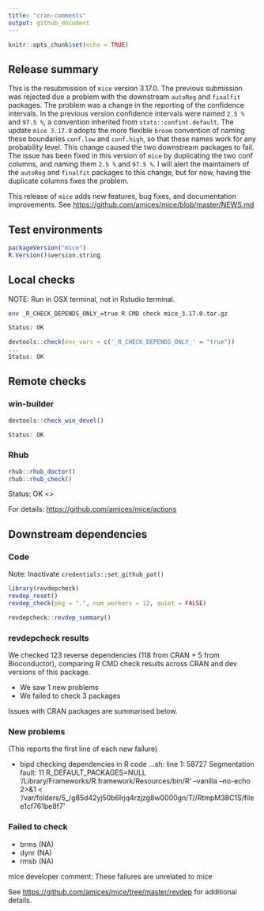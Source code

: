```yaml
---
title: "cran-comments"
output: github_document
---
```


```r
knitr::opts_chunk$set(echo = TRUE)
```

## Release summary

This is the resubmission of `mice` version 3.17.0. The previous submission was rejected due a problem with the downstream `autoReg` and `finalfit` packages. The problem was a change in the reporting of the confidence intervals. In the previous version confidence intervals were named `2.5 %` and `97.5 %`, a convention inherited from `stats::confint.default`. The update `mice 3.17.0` adopts the more flexible `broom` convention of naming these boundaries `conf.low` and `conf.high`, so that these names work for any probability level. This change caused the two downstream packages to fail. The issue has been fixed in this version of `mice` by duplicating the two conf columns, and naming them `2.5 %` and `97.5 %`. I will alert the maintainers of the `autoReg` and `finalfit` packages to this change, but for now, having the duplicate columns fixes the problem.

This release of `mice` adds new features, bug fixes, and documentation improvements. 
See <https://github.com/amices/mice/blob/master/NEWS.md>

## Test environments

```r
packageVersion("mice")
R.Version()$version.string
```

## Local checks

NOTE: Run in OSX terminal, not in Rstudio terminal.

```bash
env _R_CHECK_DEPENDS_ONLY_=true R CMD check mice_3.17.0.tar.gz

Status: OK
```


```r
devtools::check(env_vars = c('_R_CHECK_DEPENDS_ONLY_' = "true"))
...
Status: OK
```

## Remote checks

### win-builder

```r
devtools::check_win_devel()

Status: OK
```

### Rhub

```r
rhub::rhub_doctor()
rhub::rhub_check()
```

Status: OK <>

For details: <https://github.com/amices/mice/actions>

## Downstream dependencies

### Code

Note: Inactivate `credentials::set_github_pat()`

```r
library(revdepcheck)
revdep_reset()
revdep_check(pkg = ".", num_workers = 12, quiet = FALSE)
```

```r
revdepcheck::revdep_summary()
```

### revdepcheck results

We checked 123 reverse dependencies (118 from CRAN + 5 from Bioconductor), comparing R CMD check results across CRAN and dev versions of this package.

 * We saw 1 new problems
 * We failed to check 3 packages

Issues with CRAN packages are summarised below.

### New problems
(This reports the first line of each new failure)

* bipd
  checking dependencies in R code ...sh: line 1: 58727 Segmentation fault: 11  R_DEFAULT_PACKAGES=NULL '/Library/Frameworks/R.framework/Resources/bin/R' --vanilla --no-echo 2>&1 < '/var/folders/5_/g85d42yj50b6lrjq4rzjzg8w0000gn/T//RtmpM38C1S/filee1cf761be8f7'

### Failed to check

* brms (NA)
* dynr (NA)
* rmsb (NA)

mice developer comment: These failures are unrelated to mice

See <https://github.com/amices/mice/tree/master/revdep> for additional details.
